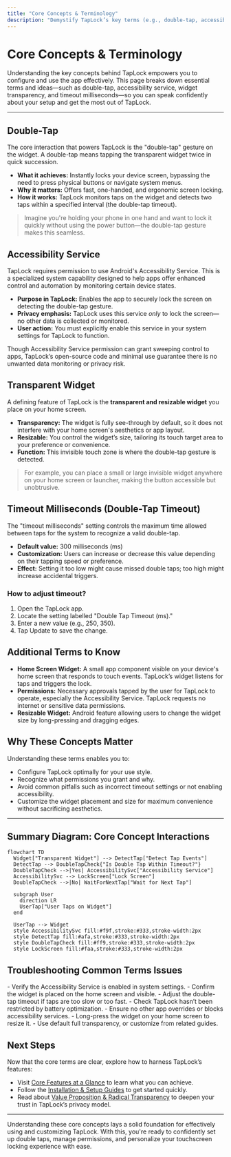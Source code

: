```yaml
---
title: "Core Concepts & Terminology"
description: "Demystify TapLock’s key terms (e.g., double-tap, accessibility service, widget transparency, timeout milliseconds). This section explains each concept in context, empowering new users to talk about and configure the app with confidence."
---
```


# Core Concepts & Terminology

Understanding the key concepts behind TapLock empowers you to configure and use the app effectively. This page breaks down essential terms and ideas—such as double-tap, accessibility service, widget transparency, and timeout milliseconds—so you can speak confidently about your setup and get the most out of TapLock.

---

## Double-Tap

The core interaction that powers TapLock is the "double-tap" gesture on the widget. A double-tap means tapping the transparent widget twice in quick succession.

- **What it achieves:** Instantly locks your device screen, bypassing the need to press physical buttons or navigate system menus.
- **Why it matters:** Offers fast, one-handed, and ergonomic screen locking.
- **How it works:** TapLock monitors taps on the widget and detects two taps within a specified interval (the double-tap timeout).

> Imagine you're holding your phone in one hand and want to lock it quickly without using the power button—the double-tap gesture makes this seamless.


## Accessibility Service

TapLock requires permission to use Android's Accessibility Service. This is a specialized system capability designed to help apps offer enhanced control and automation by monitoring certain device states.

- **Purpose in TapLock:** Enables the app to securely lock the screen on detecting the double-tap gesture.
- **Privacy emphasis:** TapLock uses this service *only* to lock the screen—no other data is collected or monitored.
- **User action:** You must explicitly enable this service in your system settings for TapLock to function.

<Tip>
Though Accessibility Service permission can grant sweeping control to apps, TapLock’s open-source code and minimal use guarantee there is no unwanted data monitoring or privacy risk.
</Tip>

## Transparent Widget

A defining feature of TapLock is the **transparent and resizable widget** you place on your home screen.

- **Transparency:** The widget is fully see-through by default, so it does not interfere with your home screen's aesthetics or app layout.
- **Resizable:** You control the widget’s size, tailoring its touch target area to your preference or convenience.
- **Function:** This invisible touch zone is where the double-tap gesture is detected.

> For example, you can place a small or large invisible widget anywhere on your home screen or launcher, making the button accessible but unobtrusive.


## Timeout Milliseconds (Double-Tap Timeout)

The "timeout milliseconds" setting controls the maximum time allowed between taps for the system to recognize a valid double-tap.

- **Default value:** 300 milliseconds (ms)
- **Customization:** Users can increase or decrease this value depending on their tapping speed or preference.
- **Effect:** Setting it too low might cause missed double taps; too high might increase accidental triggers.

### How to adjust timeout?

1. Open the TapLock app.
2. Locate the setting labelled "Double Tap Timeout (ms)."
3. Enter a new value (e.g., 250, 350).
4. Tap Update to save the change.


## Additional Terms to Know

- **Home Screen Widget:** A small app component visible on your device's home screen that responds to touch events. TapLock’s widget listens for taps and triggers the lock.
- **Permissions:** Necessary approvals tapped by the user for TapLock to operate, especially the Accessibility Service. TapLock requests no internet or sensitive data permissions.
- **Resizable Widget:** Android feature allowing users to change the widget size by long-pressing and dragging edges.


## Why These Concepts Matter

Understanding these terms enables you to:

- Configure TapLock optimally for your use style.
- Recognize what permissions you grant and why.
- Avoid common pitfalls such as incorrect timeout settings or not enabling accessibility.
- Customize the widget placement and size for maximum convenience without sacrificing aesthetics.


---

## Summary Diagram: Core Concept Interactions

```mermaid
flowchart TD
  Widget["Transparent Widget"] --> DetectTap["Detect Tap Events"]
  DetectTap --> DoubleTapCheck{"Is Double Tap Within Timeout?"}
  DoubleTapCheck -->|Yes| AccessibilitySvc["Accessibility Service"]
  AccessibilitySvc --> LockScreen["Lock Screen"]
  DoubleTapCheck -->|No| WaitForNextTap["Wait for Next Tap"]

  subgraph User
    direction LR
    UserTap["User Taps on Widget"]
  end

  UserTap --> Widget
  style AccessibilitySvc fill:#f9f,stroke:#333,stroke-width:2px
  style DetectTap fill:#afa,stroke:#333,stroke-width:2px
  style DoubleTapCheck fill:#ff9,stroke:#333,stroke-width:2px
  style LockScreen fill:#faa,stroke:#333,stroke-width:2px

```


## Troubleshooting Common Terms Issues

<AccordionGroup title="Common Terminology Issues and Solutions">
<Accordion title="If Double Tap Is Not Working">
- Verify the Accessibility Service is enabled in system settings.
- Confirm the widget is placed on the home screen and visible.
- Adjust the double-tap timeout if taps are too slow or too fast.
</Accordion>
<Accordion title="Understanding Permissions">
- Check TapLock hasn’t been restricted by battery optimization.
- Ensure no other app overrides or blocks accessibility services.
</Accordion>
<Accordion title="Configuring Widget Transparency and Size">
- Long-press the widget on your home screen to resize it.
- Use default full transparency, or customize from related guides.
</Accordion>
</AccordionGroup>


## Next Steps

Now that the core terms are clear, explore how to harness TapLock’s features:

- Visit [Core Features at a Glance](/overview/how-it-works-architecture/core-features-overview) to learn what you can achieve.
- Follow the [Installation & Setup Guides](/getting-started/setup-and-installation/prerequisites-and-system-requirements) to get started quickly.
- Read about [Value Proposition & Radical Transparency](/overview/intro-value/value-prop-differentiation) to deepen your trust in TapLock’s privacy model.


---

Understanding these core concepts lays a solid foundation for effectively using and customizing TapLock. With this, you're ready to confidently set up double taps, manage permissions, and personalize your touchscreen locking experience with ease.
